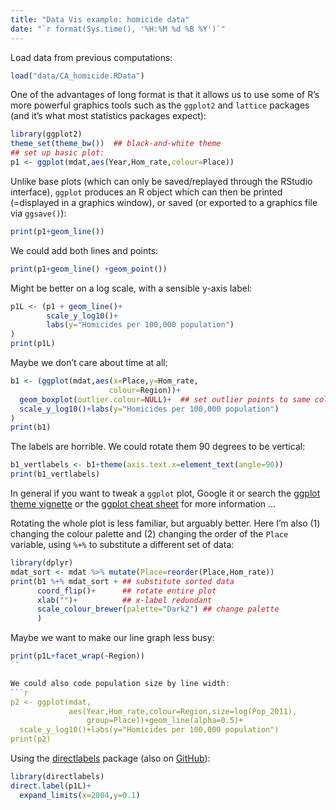 ```yaml
---
title: "Data Vis example: homicide data"
date: "`r format(Sys.time(), '%H:%M %d %B %Y')`"
---
```


Load data from previous computations:
```r
load("data/CA_homicide.RData")
```

One of the advantages of long format is that it allows us to use some of R's more powerful graphics tools such as the `ggplot2` and `lattice` packages (and it's what most statistics packages expect):

```r
library(ggplot2)
theme_set(theme_bw())  ## black-and-white theme
## set up basic plot:
p1 <- ggplot(mdat,aes(Year,Hom_rate,colour=Place))
```

Unlike base plots (which can only be saved/replayed through the RStudio interface), `ggplot` produces an R object which can then be printed (=displayed in a graphics window), or saved (or exported to a graphics file via `ggsave()`):

```r
print(p1+geom_line())
```

We could add both lines and points:
```r
print(p1+geom_line() +geom_point())
```

Might be better on a log scale, with a sensible y-axis label:
```r
p1L <- (p1 + geom_line()+
        scale_y_log10()+
        labs(y="Homicides per 100,000 population")
)
print(p1L)
```

Maybe we don't care about time at all:
```r
b1 <- (ggplot(mdat,aes(x=Place,y=Hom_rate,
                      colour=Region))+
  geom_boxplot(outlier.colour=NULL)+  ## set outlier points to same colour
  scale_y_log10()+labs(y="Homicides per 100,000 population")
)
print(b1)
```

The labels are horrible.
We could rotate them 90 degrees to be vertical:
```r
b1_vertlabels <- b1+theme(axis.text.x=element_text(angle=90))
print(b1_vertlabels)
```

In general if you want to tweak a `ggplot` plot, Google it or
search the [ggplot theme vignette](http://docs.ggplot2.org/dev/vignettes/themes.html) or the [ggplot cheat sheet](https://www.rstudio.com/wp-content/uploads/2015/03/ggplot2-cheatsheet.pdf) for more information ...

Rotating the whole plot is less familiar, but arguably better.
Here I'm also (1) changing the colour palette
and (2) changing the order of the `Place` variable, using `%+%` to
substitute a different set of data:

```r
library(dplyr)
mdat_sort <- mdat %>% mutate(Place=reorder(Place,Hom_rate))
print(b1 %+% mdat_sort + ## substitute sorted data
      coord_flip()+      ## rotate entire plot
      xlab("")+          ## x-label redundant
      scale_colour_brewer(palette="Dark2") ## change palette
      )
```

Maybe we want to make our line graph less busy: 
```r
print(p1L+facet_wrap(~Region))
``

We could also code population size by line width:
```r
p2 <- ggplot(mdat,
             aes(Year,Hom_rate,colour=Region,size=log(Pop_2011),
                 group=Place))+geom_line(alpha=0.5)+
  scale_y_log10()+labs(y="Homicides per 100,000 population")
print(p2)
```

Using the [directlabels](http://directlabels.r-forge.r-project.org/) package (also on [GitHub](https://github.com/tdhock/directlabels)):

```r
library(directlabels)
direct.label(p1L)+
  expand_limits(x=2004,y=0.1)
```

